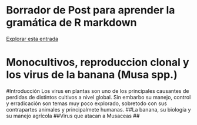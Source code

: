 # Borrador de Post para aprender la gramática de R markdown 

[Explorar esta entrada](https://github.com/fefong/markdown_readme#anchor-links)

Monocultivos, reproduccion clonal y los virus de la banana (Musa spp.)
=====================================================================
#Introducción 
Los virus en plantas son uno de los principales causantes de perdidas de distintos cultivos a nivel global. Sin embarbo su manejo, control y erradicación son temas muy poco explorado, sobretodo con sus contrapartes animales y principalmete humanas. 
##La banana, su biología y su manejo agrícola
##Virus que atacan a Musaceas
##
